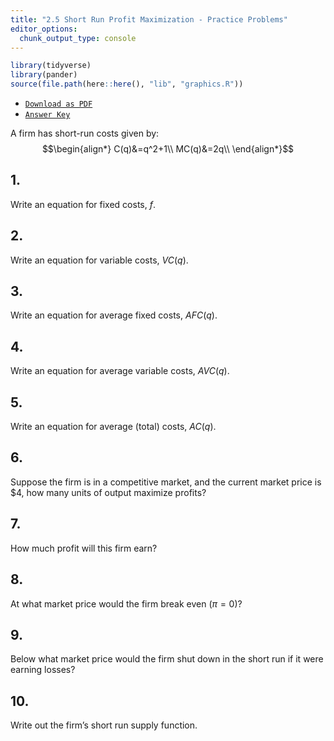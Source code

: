 ```yaml
---
title: "2.5 Short Run Profit Maximization - Practice Problems"
editor_options: 
  chunk_output_type: console
---
```


```r
library(tidyverse)
library(pander)
source(file.path(here::here(), "lib", "graphics.R"))
```

- [<i class="fas fa-file-pdf"></i> `Download as PDF`](/practice/14-practice.pdf)
- [<i class="fas fa-file-pdf"></i> `Answer Key`](/practice/14-practice-answers.pdf)

A firm has short-run costs given by:
$$\begin{align*}
C(q)&=q^2+1\\
MC(q)&=2q\\ \end{align*}$$

## 1. 
Write an equation for fixed costs, $f$.

## 2.
Write an equation for variable costs, $VC(q)$.

## 3.
Write an equation for average fixed costs, $AFC(q)$.

## 4.
Write an equation for average variable costs, $AVC(q)$.

## 5.
Write an equation for average (total) costs, $AC(q)$.

## 6.
Suppose the firm is in a competitive market, and the current market price is $4, how many units of output maximize profits?

## 7.
How much profit will this firm earn?

## 8.
At what market price would the firm break even $(\pi=0)$?

## 9.
Below what market price would the firm shut down in the short run if it were earning losses?

## 10.
Write out the firm's short run supply function.